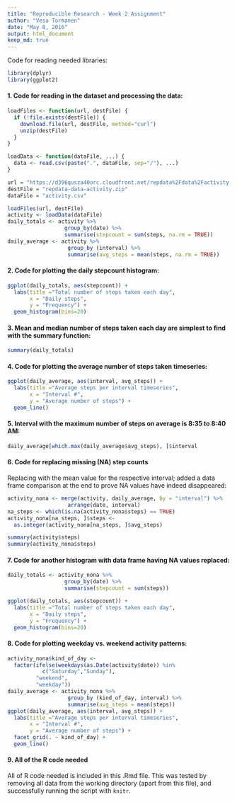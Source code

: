 ```yaml
---
title: "Reproducible Research - Week 2 Assignment"
author: "Vesa Tormanen"
date: "May 8, 2016"
output: html_document
keep_md: true
---
```


Code for reading needed libraries:

```r
library(dplyr)
library(ggplot2)
```

#### 1. Code for reading in the dataset and processing the data:

```r
loadFiles <- function(url, destFile) {
  if (!file.exists(destFile)) {
    download.file(url, destFile, method="curl")
    unzip(destFile)
  }
}

loadData <- function(dataFile, ...) {
  data <- read.csv(paste(".", dataFile, sep="/"), ...)
}

url = "https://d396qusza40orc.cloudfront.net/repdata%2Fdata%2Factivity.zip"
destFile = "repdata-data-activity.zip"
dataFile = "activity.csv"

loadFiles(url, destFile)
activity <- loadData(dataFile)
daily_totals <- activity %>%
                  group_by(date) %>%
                  summarise(stepcount = sum(steps, na.rm = TRUE))
daily_average <- activity %>%
                   group_by (interval) %>%
                   summarise(avg_steps = mean(steps, na.rm = TRUE))
```

#### 2. Code for plotting the daily stepcount histogram:

```r
ggplot(daily_totals, aes(stepcount)) + 
  labs(title ="Total number of steps taken each day",
       x = "Daily steps",
       y = "Frequency") +
  geom_histogram(bins=20)
```

#### 3. Mean and median number of steps taken each day are simplest to find with the summary function:

```r
summary(daily_totals)
```

#### 4. Code for plotting the average number of steps taken timeseries:

```r
ggplot(daily_average, aes(interval, avg_steps)) + 
  labs(title ="Average steps per interval timeseries",
       x = "Interval #",
       y = "Average number of steps") +
  geom_line()
```

#### 5. Interval with the maximum number of steps on average is 8:35 to 8:40 AM:

```r
daily_average[which.max(daily_average$avg_steps), ]$interval
```

#### 6. Code for replacing missing (NA) step counts
Replacing with the mean value for the respective interval; added a data frame comparison at the end to prove NA values have indeed disappeared:

```r
activity_nona <- merge(activity, daily_average, by = "interval") %>%  
                   arrange(date, interval)
na_steps <- which(is.na(activity_nona$steps) == TRUE)
activity_nona[na_steps, ]$steps <-
  as.integer(activity_nona[na_steps, ]$avg_steps)

summary(activity$steps)
summary(activity_nona$steps)
```

#### 7. Code for another histogram with data frame having NA values replaced:

```r
daily_totals <- activity_nona %>%
                  group_by(date) %>%
                  summarise(stepcount = sum(steps))

ggplot(daily_totals, aes(stepcount)) + 
  labs(title ="Total number of steps taken each day",
       x = "Daily steps",
       y = "Frequency") +
  geom_histogram(bins=20)
```

#### 8. Code for plotting weekday vs. weekend activity patterns:

```r
activity_nona$kind_of_day <-
  factor(ifelse(weekdays(as.Date(activity$date)) %in%
           c("Saturday","Sunday"),
         "weekend",
         "weekday"))
daily_average <- activity_nona %>%
                   group_by (kind_of_day, interval) %>%
                   summarise(avg_steps = mean(steps))
ggplot(daily_average, aes(interval, avg_steps)) + 
  labs(title ="Average steps per interval timeseries",
       x = "Interval #",
       y = "Average number of steps") +
  facet_grid(. ~ kind_of_day) +
  geom_line()
```

#### 9. All of the R code needed
All of R code needed is included in this .Rmd file. This was tested by removing all data from the working directory (apart from this file), and successfully running the script with ```knitr```.
